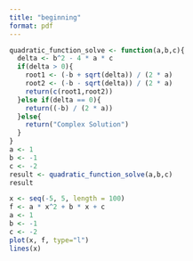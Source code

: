 ---
title: "beginning"
format: pdf
---


```{r}
quadratic_function_solve <- function(a,b,c){
  delta <- b^2 - 4 * a * c
  if(delta > 0){
    root1 <- (-b + sqrt(delta)) / (2 * a)
    root2 <- (-b - sqrt(delta)) / (2 * a)
    return(c(root1,root2))
  }else if(delta == 0){
    return((-b) / (2 * a))
  }else{
    return("Complex Solution")
  }
}
a <- 1
b <- -1
c <- -2
result <- quadratic_function_solve(a,b,c)
result
```

```{r}
x <- seq(-5, 5, length = 100)
f <- a * x^2 + b * x + c
a <- 1
b <- -1
c <- -2
plot(x, f, type="l")
lines(x)
```

